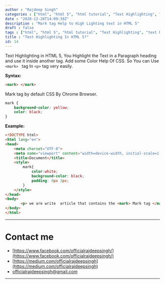 ```yaml
---
author : "Rajdeep Singh"
categories : ["html", "html 5", "html tutorial", "Text Highlighting", "text highlighting in html", "html for beginner"]
date : "2020-12-28T14:09:38Z"
description : "Mark tag Help to High Lighting text in HTML 5"
draft : false
tags : ["html", "html 5", "html tutorial", "Text Highlighting", "text highlighting in html", "html for beginner"]
title : "Text Highlighting In HTML 5?"
id: 14
---
```




Text Highlighting in HTML 5, You Highlight the Text in a Paragraph heading and use it inside another tag. Add some Color Help Of CSS. So You can Use `<mark> ` tag In `<p>` tag very easily.

**Syntax:**

```html
<mark> </mark>

```

Mark tag by default CSS By Chrome Browser.

```css
mark {
    background-color: yellow;
    color: black;
}
```



**Example:**

```html
<!DOCTYPE html>
<html lang="en">
<head>
    <meta charset="UTF-8">
    <meta name="viewport" content="width=device-width, initial-scale=1.0">
    <title>Document</title>
    <style>
        mark{
            color:white;
            background-color: black;
            padding: 0px 3px;
        }
    </style>
</head>
<body>
       <p> we are write  article that contains the <mark> Mark tag </mark> for Highlighting the text. you will make it easier to see it.</p>    
</body>
</html>
```

---

# Contact me

* [https://www.facebook.com/officialrajdeepsingh/](https://www.facebook.com/officialrajdeepsingh/)
* [https://medium.com/officialrajdeepsingh](https://medium.com/officialrajdeepsingh)
* [officialrajdeepsingh@gmail.com](mailto:officialrajdeepsingh@gmail.com)



---



